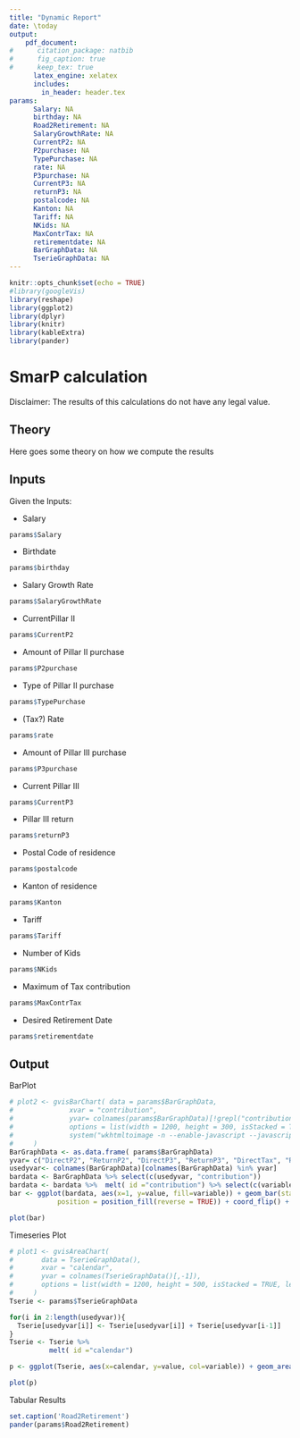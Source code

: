 ```yaml
---
title: "Dynamic Report"
date: \today
output: 
    pdf_document:
#      citation_package: natbib
#      fig_caption: true
#      keep_tex: true
      latex_engine: xelatex
      includes:
        in_header: header.tex
params:
      Salary: NA
      birthday: NA
      Road2Retirement: NA
      SalaryGrowthRate: NA
      CurrentP2: NA
      P2purchase: NA
      TypePurchase: NA
      rate: NA
      P3purchase: NA
      CurrentP3: NA
      returnP3: NA
      postalcode: NA
      Kanton: NA
      Tariff: NA
      NKids: NA
      MaxContrTax: NA
      retirementdate: NA
      BarGraphData: NA
      TserieGraphData: NA
---
```


```r
knitr::opts_chunk$set(echo = TRUE)
#library(googleVis)
library(reshape)
library(ggplot2)
library(dplyr)
library(knitr)
library(kableExtra)
library(pander)
```


# SmarP calculation


Disclaimer: The results of this calculations do not have any legal value.

## Theory

Here goes some theory on how we compute the results

## Inputs

Given the Inputs:

* Salary

```r
params$Salary
```

* Birthdate

```r
params$birthday
```

* Salary Growth Rate
```r
params$SalaryGrowthRate
```

* CurrentPillar II

```r
params$CurrentP2
```

* Amount of Pillar II purchase

```r
params$P2purchase
```

* Type of Pillar II purchase

```r
params$TypePurchase
```

* (Tax?) Rate

```r
params$rate
```

* Amount of Pillar III purchase

```r
params$P3purchase
```

* Current Pillar III

```r
params$CurrentP3
```

* Pillar III return

```r
params$returnP3
```

* Postal Code of residence

```r
params$postalcode
```

* Kanton of residence

```r
params$Kanton
```

* Tariff

```r
params$Tariff
```

* Number of Kids

```r
params$NKids
```

* Maximum of Tax contribution

```r
params$MaxContrTax
```

* Desired Retirement Date

```r
params$retirementdate
```


## Output

BarPlot

```r
# plot2 <- gvisBarChart( data = params$BarGraphData,
#              xvar = "contribution",
#              yvar= colnames(params$BarGraphData)[!grepl("contribution", colnames(params$BarGraphData))],
#              options = list(width = 1200, height = 300, isStacked = TRUE, vAxes = "[{minValue:0}]", legend = "none"),
#              system("wkhtmltoimage -n --enable-javascript --javascript-delay 2000 data/plot2.html data/plot2.png ")
#     )
BarGraphData <- as.data.frame( params$BarGraphData)
yvar= c("DirectP2", "ReturnP2", "DirectP3", "ReturnP3", "DirectTax", "ReturnTax")
usedyvar<- colnames(BarGraphData)[colnames(BarGraphData) %in% yvar]
bardata <- BarGraphData %>% select(c(usedyvar, "contribution"))
bardata <- bardata %>%  melt( id ="contribution") %>% select(c(variable, value))
bar <- ggplot(bardata, aes(x=1, y=value, fill=variable)) + geom_bar(stat="identity",
            position = position_fill(reverse = TRUE)) + coord_flip() + labs(x="", y="percentage %", fill="contribution")
```

```r
plot(bar)
```

Timeseries Plot

```r
# plot1 <- gvisAreaChart(
#       data = TserieGraphData(),
#       xvar = "calendar",
#       yvar = colnames(TserieGraphData()[,-1]),
#       options = list(width = 1200, height = 500, isStacked = TRUE, legend = "bottom")
#     )
Tserie <- params$TserieGraphData

for(i in 2:length(usedyvar)){
  Tserie[usedyvar[i]] <- Tserie[usedyvar[i]] + Tserie[usedyvar[i-1]]
}
Tserie <- Tserie %>%
          melt( id ="calendar")

p <- ggplot(Tserie, aes(x=calendar, y=value, col=variable)) + geom_area(aes(fill=variable)) + xlab("years")
```
```r
plot(p)
```

Tabular Results

<!-- ```{r} -->
<!-- kable(params$Road2Retirement,  format = "latex", booktabs = TRUE, caption = "Time progress of Retirement Pension Fund")  %>% -->
<!--           kable_styling(latex_options = "scale_down") -->
<!-- ``` -->

```r
set.caption('Road2Retirement')
pander(params$Road2Retirement)
```